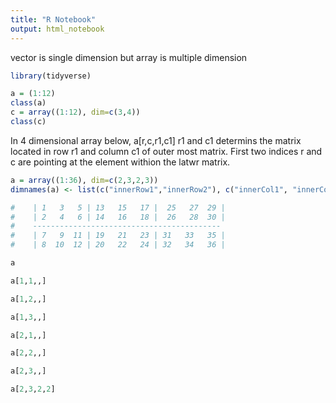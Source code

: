 ```yaml
---
title: "R Notebook"
output: html_notebook
---
```



vector is single dimension but array is multiple dimension
```r
library(tidyverse)

a = (1:12)
class(a)
c = array((1:12), dim=c(3,4))
class(c)
```

In 4 dimensional array below, a[r,c,r1,c1] r1 and c1 determins the matrix located in row r1 and column c1
of outer most matrix. First two indices r and c are pointing at the element withion the latwr matrix.

```r
a = array((1:36), dim=c(2,3,2,3))
dimnames(a) <- list(c("innerRow1","innerRow2"), c("innerCol1", "innerCol2", "innerCol3"), c("row1", "row2"), c("col1", "col2", "col3"))

#    | 1   3   5 | 13   15   17 |  25   27  29 |
#    | 2   4   6 | 14   16   18 |  26   28  30 |
#    ------------------------------------------
#    | 7   9  11 | 19   21   23 | 31   33   35 |
#    | 8  10  12 | 20   22   24 | 32   34   36 |

a
```

```r
a[1,1,,]
```

```r
a[1,2,,]
```

```r
a[1,3,,]
```

```r
a[2,1,,]
```


```r
a[2,2,,]
```

```r
a[2,3,,]
```
```r
a[2,3,2,2]
```

